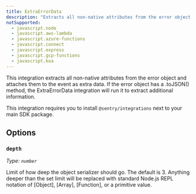 ```yaml
---
title: ExtraErrorData
description: "Extracts all non-native attributes from the error object and attaches them to the event as extra data."
notSupported:
  - javascript.node
  - javascript.aws-lambda
  - javascript.azure-functions
  - javascript.connect
  - javascript.express
  - javascript.gcp-functions
  - javascript.koa
---
```


This integration extracts all non-native attributes from the error object and attaches them to the event as extra data. If the error object has a .toJSON() method, the ExtraErrorData integration will run it to extract additional information.

This integration requires you to install `@sentry/integrations` next to your main SDK package.

<PlatformContent includePath="configuration/extra-error-data" />

## Options

### `depth`

_Type: `number`_

Limit of how deep the object serializer should go. The default is 3. Anything deeper than the set limit will
be replaced with standard Node.js REPL notation of [Object], [Array], [Function], or
a primitive value.
